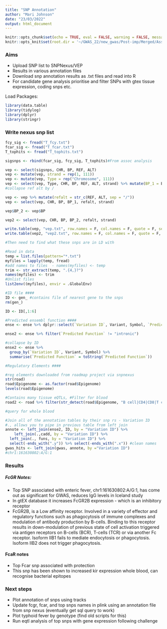 ```yaml
---
title: "SNP Annotation"
author: "Mari Johnson"
date: "23/03/2022"
output: html_document
---
```


```r
knitr::opts_chunk$set(echo = TRUE, eval = FALSE, warning = FALSE, message = FALSE)
knitr::opts_knit$set(root.dir = '~/GWAS_22/new_gwas/Post-imp/Merged/Assoc/')
```

### Aims

- Upload SNP list to SNPNexus/VEP
- Results in various annotation files
- Download snp annotation results as .txt files and read into R 
- For candidate gene analysis prioritise and filter SNPs with gtex tissue expression, coding snps etc.

Load Packages:
```r
library(data.table)
library(tidylog)
library(dplyr)
library(stringr)
```


### Write nexus snp list
```r

fcy_sig <- fread("T_fcy.txt")
fcar_sig <- fread("T_fcar.txt")
T_tophits <- fread("T_tophits.txt")

sigsnps <- rbind(fcar_sig, fcy_sig, T_tophits)#From assoc analysis

vep <- select(sigsnps, CHR, BP, REF, ALT)
vep <- mutate(vep, strand = rep(1, 111))
vep <- mutate(vep, Type = rep("Chromosome", 111))
vep <- select(vep, Type, CHR, BP, REF, ALT, strand) %>% mutate(BP_1 = BP+1)
#collapse ref alt by /

vep <- vep %>% mutate(refalt = str_c(REF, ALT, sep = "/"))
vep <- select(vep, CHR, BP, BP_1, refalt, strand)

vep$BP_2 <- vep$BP

vep2 <- select(vep, CHR, BP, BP_2, refalt, strand)

write.table(vep, "vep.txt", row.names = F, col.names = F, quote = F, sep = " ")
write.table(vep2, "vep2.txt", row.names = F, col.names = F, quote = F, sep = " ")

#Then need to find what these snps are in LD with
```

```r

#Read in data
temp = list.files(pattern="*.txt")
myfiles = lapply(temp, fread)
#add names to files  - names(myfiles) <- temp
trim <- str_extract(temp, ".{4,}?")
names(myfiles) <- trim
#Unlist files
list2env((myfiles), envir = .GlobalEnv)

#ID file ####
ID <- gen_ #contains file of nearest gene to the snps
rm(gen_)

ID <- ID[,1:6]

#Predicted ensembl function ####
ense <- ense %>% dplyr::select(`Variation ID`, Variant, Symbol, `Predicted Function`) %>% distinct()

ense2 <- ense %>% filter(`Predicted Function` != "intronic")

#collapse by ID
ense2 <- ense %>%
  group_by(`Variation ID`, Variant, Symbol) %>%
  summarise(`Predicted Function` = toString(`Predicted Function`))

#Regulatory Elements ####

#reg elements downloaded from roadmap project via snpnexus 
str(road)
road$Epigenome <- as.factor(road$Epigenome)
levels(road$Epigenome)

#Contains many tissue eQTLs, #Filter for blood 
road2 <- road %>% filter(str_detect(road$Epigenome, "B cell|CD4|CD8|T cell|Monocyte|Neutrophil|myeloid|Natural Killer|Spleen"))

```

```r
#query for whole blood

```

```r
#Join all of the annotation tables by their snp rs - Variation ID
#., allows you to pipe in previous table from left join
annote <- left_join(ense2, ID, by = "Variation ID") %>%
    left_join(.,cadd, by = "Variation ID") %>%
  left_join(., funs, by = "Variation ID") %>%
  select(-ends_with(".y")) %>% select(-ends_with(".x")) #clean names
gwas_hits <- left_join(gwas, annote, by ="Variation ID")
#chr1:161630802:A/G:1
```
### Results

##### FcGR Notes:
- Top SNP associated with enteric fever, chr1:161630802:A/G:1, has come out as significant for GWAS, reduces IgG levels in Iceland study
- In gtEX database it increases FcGR2B expression - which is an inhibitory receptor
- FcGR2B, is a Low affinity receptor. Involved in a variety of effector and regulatory functions such as phagocytosis of immune complexes and modulation of antibody production by B-cells. Binding to this receptor results in down-modulation of previous state of cell activation triggered via antigen receptors on B-cells (BCR), T-cells (TCR) or via another Fc receptor. Isoform IIB1 fails to mediate endocytosis or phagocytosis. Isoform IIB2 does not trigger phagocytosis.

#### FcaR notes

- Top Fcar snp associated with protection
- This snp  has been shown to increased kir expression whole blood, can recognise bacterial epitopes

### Next steps

- Plot annotation of snps using tracks
- Update fcgr, fcar, and top snps names in plink using an annotation file from snp nexus (eventually get sql query to work)
- Plot typhoid fever by genotype (find old scripts for this)
- Run eqtl analysis of top snps with gene expression following challenge